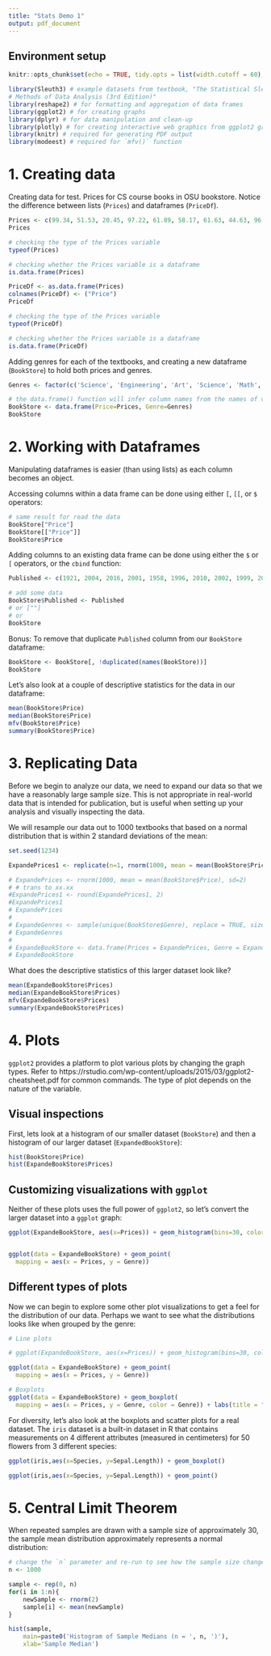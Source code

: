 ```yaml
---
title: "Stats Demo 1"
output: pdf_document
---
```


## Environment setup
```r
knitr::opts_chunk$set(echo = TRUE, tidy.opts = list(width.cutoff = 60), tidy = TRUE)

library(Sleuth3) # example datasets from textbook, "The Statistical Sleuth - A Course in 
# Methods of Data Analysis (3rd Edition)"
library(reshape2) # for formatting and aggregation of data frames
library(ggplot2) # for creating graphs
library(dplyr) # for data manipulation and clean-up
library(plotly) # for creating interactive web graphics from ggplot2 graphs
library(knitr) # required for generating PDF output
library(modeest) # required for `mfv()` function
```

# 1. Creating data
Creating data for test. Prices for CS course books in OSU bookstore.
Notice the difference between lists (`Prices`) and dataframes (`PriceDf`).
```r
Prices <- c(99.34, 51.53, 20.45, 97.22, 61.89, 58.17, 61.63, 44.63, 96.69, 48.88)
Prices

# checking the type of the Prices variable
typeof(Prices)

# checking whether the Prices variable is a dataframe
is.data.frame(Prices)
```

```r
PriceDf <- as.data.frame(Prices)
colnames(PriceDf) <- ("Price")
PriceDf

# checking the type of the Prices variable
typeof(PriceDf)

# checking whether the Prices variable is a dataframe
is.data.frame(PriceDf)
```

Adding genres for each of the textbooks, and creating a new dataframe (`BookStore`) to hold both prices and genres.
```r
Genres <- factor(c('Science', 'Engineering', 'Art', 'Science', 'Math', 'Engineering', 'Art', 'Math', 'Engineering', 'Art'))

# the data.frame() function will infer column names from the names of variables provided to it, unless we explicitly set them ourselves
BookStore <- data.frame(Price=Prices, Genre=Genres)
BookStore
```

# 2. Working with Dataframes
Manipulating dataframes is easier (than using lists) as each column becomes an object.

Accessing columns within a data frame can be done using either `[`, `[[`, or `$` operators:
```r
# same result for read the data
BookStore["Price"]
BookStore[["Price"]]
BookStore$Price

```
Adding columns to an existing data frame can be done using either the `$` or `[` operators, or the `cbind` function:
```r
Published <- c(1921, 2004, 2016, 2001, 1958, 1996, 2010, 2002, 1999, 2014)

# add some data
BookStore$Published <- Published
# or [""]
# or 
BookStore

```

Bonus: To remove that duplicate `Published` column from our `BookStore` dataframe:
```r

BookStore <- BookStore[, !duplicated(names(BookStore))]
BookStore
```
Let's also look at a couple of descriptive statistics for the data in our dataframe:
```r
mean(BookStore$Price)
median(BookStore$Price)
mfv(BookStore$Price)
summary(BookStore$Price)

```

# 3. Replicating Data
Before we begin to analyze our data, we need to expand our data so that we have a reasonably large sample size. This is not appropriate in real-world data that is intended for publication, but is useful when setting up your analysis and visually inspecting the data.

We will resample our data out to 1000 textbooks that based on a normal distribution that is within 2 standard deviations of the mean:
```r
set.seed(1234)

ExpandePrices1 <- replicate(n=1, rnorm(1000, mean = mean(BookStore$Price), sd=2),simplify = FALSE[[1]])

# ExpandePrices <- rnorm(1000, mean = mean(BookStore$Price), sd=2)
# # trans to xx.xx
#ExpandePrices1 <- round(ExpandePrices1, 2)
#ExpandePrices1
# ExpandePrices
# 
# ExpandeGenres <- sample(unique(BookStore$Genre), replace = TRUE, size = 1000)
# ExpandeGenres
# 
# ExpandeBookStore <- data.frame(Prices = ExpandePrices, Genre = ExpandeGenres)
# ExpandeBookStore

```

What does the descriptive statistics of this larger dataset look like?
```r
mean(ExpandeBookStore$Prices)
median(ExpandeBookStore$Prices)
mfv(ExpandeBookStore$Prices)
summary(ExpandeBookStore$Prices)
```

# 4. Plots
`ggplot2` provides a platform to plot various plots by changing the graph types. Refer to https://rstudio.com/wp-content/uploads/2015/03/ggplot2-cheatsheet.pdf for common commands.
The type of plot depends on the nature of the variable.

## Visual inspections
First, lets look at a histogram of our smaller dataset (`BookStore`) and then a histogram of our larger dataset (`ExpandedBookStore`):
```r

hist(BookStore$Price)
hist(ExpandeBookStore$Prices)

```

## Customizing visualizations with `ggplot`
Neither of these plots uses the full power of `ggplot2`, so let's convert the larger dataset into a `ggplot` graph:
```r
ggplot(ExpandeBookStore, aes(x=Prices)) + geom_histogram(bins=30, color="black", file="grew") +labs(title = "OSU bookstore", x="Prices", y="Genre")


ggplot(data = ExpandeBookStore) + geom_point(
  mapping = aes(x = Prices, y = Genre))


```

## Different types of plots
Now we can begin to explore some other plot visualizations to get a feel for the distribution of our data. Perhaps we want to see what the distributions looks like when grouped by the genre:
```r
# Line plots

# ggplot(ExpandeBookStore, aes(x=Prices)) + geom_histogram(bins=30, color="black", file="grew") # +labs(title = "OSU bookstore", x="Princes", y="Genre")

ggplot(data = ExpandeBookStore) + geom_point(
  mapping = aes(x = Prices, y = Genre))

# Boxplots
ggplot(data = ExpandeBookStore) + geom_boxplot(
  mapping = aes(x = Prices, y = Genre, color = Genre)) + labs(title = "OSU Books", x="Prices", y="Genre")
```

For diversity, let's also look at the boxplots and scatter plots for a real dataset. The `iris` dataset is a built-in dataset in R that contains measurements on 4 different attributes (measured in centimeters) for 50 flowers from 3 different species:
```r

ggplot(iris,aes(x=Species, y=Sepal.Length)) + geom_boxplot()

ggplot(iris,aes(x=Species, y=Sepal.Length)) + geom_point()


```

# 5. Central Limit Theorem
When repeated samples are drawn with a sample size of approximately 30, the sample mean distribution approximately represents a normal distribution:
```r
# change the `n` parameter and re-run to see how the sample size changes the shape of the distribution
n <- 1000

sample <- rep(0, n)
for(i in 1:n){
	newSample <- rnorm(2)
	sample[i] <- mean(newSample)
}

hist(sample, 
	main=paste0('Histogram of Sample Medians (n = ', n, ')'), 
	xlab='Sample Median')
```